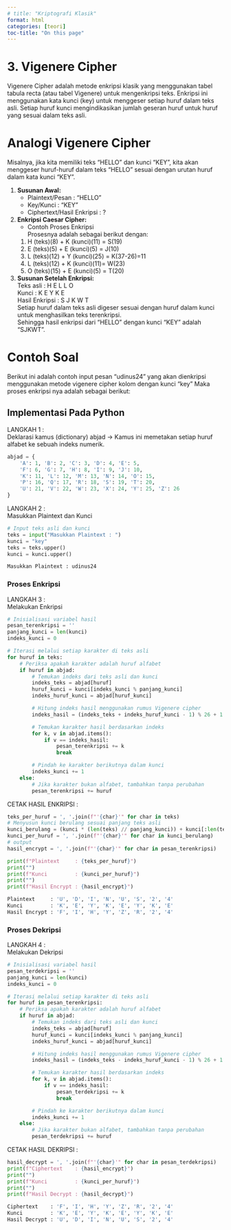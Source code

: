 ```yaml
---
# title: "Kriptografi Klasik"
format: html
categories: [teori]
toc-title: "On this page"
---
```


# 3. Vigenere Cipher {.unnumbered}

Vigenere Cipher adalah metode enkripsi klasik yang menggunakan tabel tabula recta (atau tabel Vigenere) untuk mengenkripsi teks. Enkripsi ini menggunakan kata kunci (key) untuk menggeser setiap huruf dalam teks asli. Setiap huruf kunci mengindikasikan jumlah geseran huruf untuk huruf yang sesuai dalam teks asli.


# Analogi Vigenere Cipher
Misalnya, jika kita memiliki teks "HELLO" dan kunci "KEY", kita akan menggeser huruf-huruf dalam teks "HELLO" sesuai dengan urutan huruf dalam kata kunci "KEY". 

1. **Susunan Awal:**
   - Plaintext/Pesan : "HELLO"
   - Key/Kunci       :  "KEY"
   - Ciphertext/Hasil Enkripsi : ?

2. **Enkripsi Caesar Cipher:**
   - Contoh Proses Enkripsi <br>
    Prosesnya adalah sebagai berikut dengan: <br>
    1. H (teks)(8) + K (kunci)(11) = S(19) <br>
    2. E (teks)(5) + E (kunci)(5) = J(10) <br>
    3. L (teks)(12) + Y (kunci)(25) = K(37-26)=11 <br>
    4. L (teks)(12) + K (kunci)(11)= W(23) <br>
    5. O (teks)(15) + E (kunci)(5) = T(20) <br>
    
3. **Susunan Setelah Enkripsi:** <br>
    Teks asli          :  H   E   L   L   O <br>
    Kunci              :  K   E   Y   K   E <br>
    Hasil Enkripsi     :  S   J   K   W   T <br>
    Setiap huruf dalam teks asli digeser sesuai dengan huruf dalam kunci untuk menghasilkan teks terenkripsi. <br>
    Sehingga hasil enkripsi dari "HELLO" dengan kunci "KEY" adalah "SJKWT".


# Contoh Soal
Berikut ini adalah contoh input pesan "udinus24" yang akan dienkripsi menggunakan metode vigenere cipher kolom dengan kunci "key" Maka proses enkripsi nya adalah sebagai berikut:

## Implementasi Pada Python

LANGKAH 1 : <br>
Deklarasi kamus (dictionary) abjad -> Kamus ini memetakan setiap huruf alfabet ke sebuah indeks numerik.
```python
abjad = {
    'A': 1, 'B': 2, 'C': 3, 'D': 4, 'E': 5,
    'F': 6, 'G': 7, 'H': 8, 'I': 9, 'J': 10,
    'K': 11, 'L': 12, 'M': 13, 'N': 14, 'O': 15,
    'P': 16, 'Q': 17, 'R': 18, 'S': 19, 'T': 20,
    'U': 21, 'V': 22, 'W': 23, 'X': 24, 'Y': 25, 'Z': 26
}
```

LANGKAH 2 : <br>
Masukkan Plaintext dan Kunci

```python
# Input teks asli dan kunci
teks = input("Masukkan Plaintext : ")
kunci = "key"
teks = teks.upper()
kunci = kunci.upper()
```

```python
Masukkan Plaintext : udinus24
```
### Proses Enkripsi
LANGKAH 3 : <br>
Melakukan Enkripsi

```python
# Inisialisasi variabel hasil
pesan_terenkripsi = ''
panjang_kunci = len(kunci)
indeks_kunci = 0

# Iterasi melalui setiap karakter di teks asli
for huruf in teks:
    # Periksa apakah karakter adalah huruf alfabet
    if huruf in abjad:
        # Temukan indeks dari teks asli dan kunci
        indeks_teks = abjad[huruf]
        huruf_kunci = kunci[indeks_kunci % panjang_kunci]
        indeks_huruf_kunci = abjad[huruf_kunci]

        # Hitung indeks hasil menggunakan rumus Vigenere cipher
        indeks_hasil = (indeks_teks + indeks_huruf_kunci - 1) % 26 + 1

        # Temukan karakter hasil berdasarkan indeks
        for k, v in abjad.items():
            if v == indeks_hasil:
                pesan_terenkripsi += k
                break

        # Pindah ke karakter berikutnya dalam kunci
        indeks_kunci += 1
    else:
        # Jika karakter bukan alfabet, tambahkan tanpa perubahan
        pesan_terenkripsi += huruf
```

CETAK HASIL ENKRIPSI : <br>
```python
teks_per_huruf = ', '.join(f"'{char}'" for char in teks)
# Menyusun kunci berulang sesuai panjang teks asli
kunci_berulang = (kunci * (len(teks) // panjang_kunci)) + kunci[:len(teks) % panjang_kunci]
kunci_per_huruf = ', '.join(f"'{char}'" for char in kunci_berulang)
# output
hasil_encrypt = ', '.join(f"'{char}'" for char in pesan_terenkripsi)

print(f"Plaintext     : {teks_per_huruf}")
print("")
print(f"Kunci         : {kunci_per_huruf}")
print("")
print(f"Hasil Encrypt : {hasil_encrypt}")
```
```python
Plaintext     : 'U', 'D', 'I', 'N', 'U', 'S', '2', '4' 
Kunci         : 'K', 'E', 'Y', 'K', 'E', 'Y', 'K', 'E' 
Hasil Encrypt : 'F', 'I', 'H', 'Y', 'Z', 'R', '2', '4' 
```


### Proses Dekripsi
LANGKAH 4 : <br> 
Melakukan Dekripsi
```python
# Inisialisasi variabel hasil
pesan_terdekripsi = ''
panjang_kunci = len(kunci)
indeks_kunci = 0

# Iterasi melalui setiap karakter di teks asli
for huruf in pesan_terenkripsi:
    # Periksa apakah karakter adalah huruf alfabet
    if huruf in abjad:
        # Temukan indeks dari teks asli dan kunci
        indeks_teks = abjad[huruf]
        huruf_kunci = kunci[indeks_kunci % panjang_kunci]
        indeks_huruf_kunci = abjad[huruf_kunci]

        # Hitung indeks hasil menggunakan rumus Vigenere cipher
        indeks_hasil = (indeks_teks - indeks_huruf_kunci - 1) % 26 + 1

        # Temukan karakter hasil berdasarkan indeks
        for k, v in abjad.items():
            if v == indeks_hasil:
                pesan_terdekripsi += k
                break

        # Pindah ke karakter berikutnya dalam kunci
        indeks_kunci += 1
    else:
        # Jika karakter bukan alfabet, tambahkan tanpa perubahan
        pesan_terdekripsi += huruf
```
CETAK HASIL DEKRIPSI : <br>
```python
hasil_decrypt = ', '.join(f"'{char}'" for char in pesan_terdekripsi)
print(f"Ciphertext    : {hasil_encrypt}")
print("")
print(f"Kunci         : {kunci_per_huruf}")
print("")
print(f"Hasil Decrypt : {hasil_decrypt}")
```

```python
Ciphertext    : 'F', 'I', 'H', 'Y', 'Z', 'R', '2', '4'
Kunci         : 'K', 'E', 'Y', 'K', 'E', 'Y', 'K', 'E'
Hasil Decrypt : 'U', 'D', 'I', 'N', 'U', 'S', '2', '4'
```

